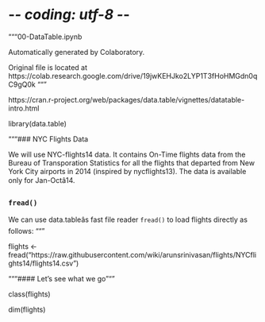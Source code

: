 # -*- coding: utf-8 -*-
"""00-DataTable.ipynb

Automatically generated by Colaboratory.

Original file is located at
    https://colab.research.google.com/drive/19jwKEHJko2LYP1T3fHoHMGdn0qC9gQ0k
"""

https://cran.r-project.org/web/packages/data.table/vignettes/datatable-intro.html

library(data.table)

"""### NYC Flights Data

We will use NYC-flights14 data. It contains On-Time flights data from the Bureau of Transporation Statistics for all the flights that departed from New York City airports in 2014 (inspired by nycflights13). The data is available only for Jan-Octâ14.

### ``fread()``
We can use data.tableâs fast file reader ``fread()`` to load flights directly as follows:
"""

flights <- fread("https://raw.githubusercontent.com/wiki/arunsrinivasan/flights/NYCflights14/flights14.csv")

"""#### Let's see what we go"""

class(flights)

dim(flights)

